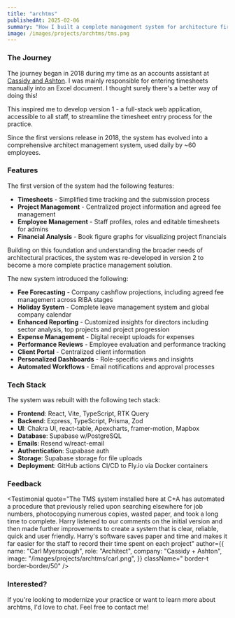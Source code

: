 ```yaml
---
title: "archtms"
publishedAt: 2025-02-06
summary: "How I built a complete management system for architecture firms."
image: /images/projects/archtms/tms.png
---
```


### The Journey

The journey began in 2018 during my time as an accounts assistant at [Cassidy and Ashton](https://www.cassidyashton.co.uk/). I was mainly responsible for entering timesheets manually into an Excel document. I thought surely there's a better way of doing this!

This inspired me to develop version 1 - a full-stack web application, accessible to all staff, to streamline the timesheet entry process for the practice.

Since the first versions release in 2018, the system has evolved into a comprehensive architect management system, used daily by ~60 employees.

### Features

The first version of the system had the following features:

- **Timesheets** - Simplified time tracking and the submission process
- **Project Management** - Centralized project information and agreed fee management
- **Employee Management** - Staff profiles, roles and editable timesheets for admins
- **Financial Analysis** - Book figure graphs for visualizing project financials

Building on this foundation and understanding the broader needs of architectural practices, the system was re-developed in version 2 to become a more complete practice management solution.

The new system introduced the following:

- **Fee Forecasting** - Company cashflow projections, including agreed fee management across RIBA stages
- **Holiday System** - Complete leave management system and global company calendar
- **Enhanced Reporting** - Customized insights for directors including sector analysis, top projects and project progression
- **Expense Management** - Digital receipt uploads for expenses
- **Performance Reviews** - Employee evaluation and performance tracking
- **Client Portal** - Centralized client information
- **Personalized Dashboards** - Role-specific views and insights
- **Automated Workflows** - Email notifications and approval processes

### Tech Stack

The system was rebuilt with the following tech stack:

- **Frontend**: React, Vite, TypeScript, RTK Query
- **Backend**: Express, TypeScript, Prisma, Zod
- **UI**: Chakra UI, react-table, Apexcharts, framer-motion, Mapbox
- **Database**: Supabase w/PostgreSQL
- **Emails**: Resend w/react-email
- **Authentication**: Supabase auth
- **Storage**: Supabase storage for file uploads
- **Deployment**: GitHub actions CI/CD to Fly.io via Docker containers

### Feedback

<div>
  <Testimonial
    quote="Since the new time management system has been up and running not only have I been able to produce my own weekly time sheets & expenses much easier but I have been able to assess staff time and book costs against fee levels for individual jobs. As a Director this is invaluable in helping to run an efficient business, particularly as an architectural practice. This automated process whilst helping solve a problem also adds to our environmental credentials with a paperless system now in place. A very professional tool that we can easily evolve over time as the business needs change"
    author={{
      name: "Lawrence McBurney",
      role: "Board Director",
      company: "Cassidy + Ashton",
      image: "/images/projects/archtms/lawrence.png",
    }}
  />

  <Testimonial
    quote="The TMS system installed here at C+A has automated a procedure that previously relied upon searching elsewhere for job numbers, photocopying numerous copies, wasted paper, and took a long time to complete. Harry listened to our comments on the initial version and then made further improvements to create a system that is clear, reliable, quick and user friendly. Harry's software saves paper and time and makes it far easier for the staff to record their time spent on each project"
    author={{
      name: "Carl Myerscough",
      role: "Architect",
      company: "Cassidy + Ashton",
      image: "/images/projects/archtms/carl.png",
    }}
    className=" border-t border-border/50"
  />
</div>

### Interested?

If you're looking to modernize your practice or want to learn more about archtms, I'd love to chat. Feel free to contact me!
